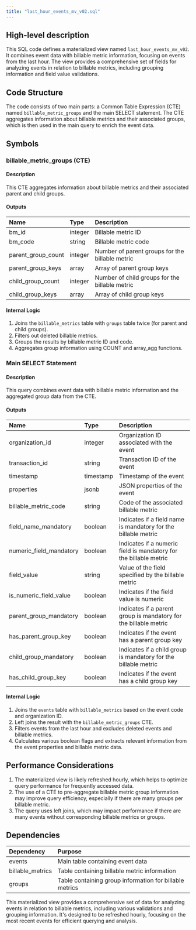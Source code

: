 ```yaml
---
title: "last_hour_events_mv_v02.sql"
---
```


## High-level description
This SQL code defines a materialized view named `last_hour_events_mv_v02`. It combines event data with billable metric information, focusing on events from the last hour. The view provides a comprehensive set of fields for analyzing events in relation to billable metrics, including grouping information and field value validations.

## Code Structure
The code consists of two main parts: a Common Table Expression (CTE) named `billable_metric_groups` and the main SELECT statement. The CTE aggregates information about billable metrics and their associated groups, which is then used in the main query to enrich the event data.

## Symbols

### billable_metric_groups (CTE)
#### Description
This CTE aggregates information about billable metrics and their associated parent and child groups.

#### Outputs
| Name | Type | Description |
|:-----|:-----|:------------|
| bm_id | integer | Billable metric ID |
| bm_code | string | Billable metric code |
| parent_group_count | integer | Number of parent groups for the billable metric |
| parent_group_keys | array | Array of parent group keys |
| child_group_count | integer | Number of child groups for the billable metric |
| child_group_keys | array | Array of child group keys |

#### Internal Logic
1. Joins the `billable_metrics` table with `groups` table twice (for parent and child groups).
2. Filters out deleted billable metrics.
3. Groups the results by billable metric ID and code.
4. Aggregates group information using COUNT and array_agg functions.

### Main SELECT Statement
#### Description
This query combines event data with billable metric information and the aggregated group data from the CTE.

#### Outputs
| Name | Type | Description |
|:-----|:-----|:------------|
| organization_id | integer | Organization ID associated with the event |
| transaction_id | string | Transaction ID of the event |
| timestamp | timestamp | Timestamp of the event |
| properties | jsonb | JSON properties of the event |
| billable_metric_code | string | Code of the associated billable metric |
| field_name_mandatory | boolean | Indicates if a field name is mandatory for the billable metric |
| numeric_field_mandatory | boolean | Indicates if a numeric field is mandatory for the billable metric |
| field_value | string | Value of the field specified by the billable metric |
| is_numeric_field_value | boolean | Indicates if the field value is numeric |
| parent_group_mandatory | boolean | Indicates if a parent group is mandatory for the billable metric |
| has_parent_group_key | boolean | Indicates if the event has a parent group key |
| child_group_mandatory | boolean | Indicates if a child group is mandatory for the billable metric |
| has_child_group_key | boolean | Indicates if the event has a child group key |

#### Internal Logic
1. Joins the `events` table with `billable_metrics` based on the event code and organization ID.
2. Left joins the result with the `billable_metric_groups` CTE.
3. Filters events from the last hour and excludes deleted events and billable metrics.
4. Calculates various boolean flags and extracts relevant information from the event properties and billable metric data.

## Performance Considerations
1. The materialized view is likely refreshed hourly, which helps to optimize query performance for frequently accessed data.
2. The use of a CTE to pre-aggregate billable metric group information may improve query efficiency, especially if there are many groups per billable metric.
3. The query uses left joins, which may impact performance if there are many events without corresponding billable metrics or groups.

## Dependencies
| Dependency | Purpose |
|:-----------|:--------|
| events | Main table containing event data |
| billable_metrics | Table containing billable metric information |
| groups | Table containing group information for billable metrics |

This materialized view provides a comprehensive set of data for analyzing events in relation to billable metrics, including various validations and grouping information. It's designed to be refreshed hourly, focusing on the most recent events for efficient querying and analysis.